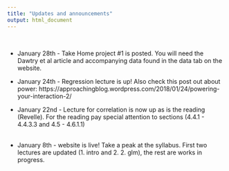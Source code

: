 ```yaml
---
title: "Updates and announcements"
output: html_document
---
```



 <br>

- January 28th - Take Home project #1 is posted. You will need the Dawtry et al article and accompanying data found in the data tab on the website. 

- January 24th - Regression lecture is up! Also check this post out about power: https://approachingblog.wordpress.com/2018/01/24/powering-your-interaction-2/

- January 22nd - Lecture for correlation is now up as is the reading (Revelle). For the reading pay special attention to sections (4.4.1 - 4.4.3.3 and 4.5 - 4.6.1.1)  
<br>

- January 8th - website is live! Take a peak at the syllabus. First two lectures are updated (1. intro and 2. 2. glm), the rest are works in progress. 

